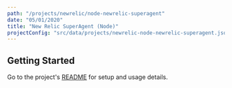 ```yaml
---
path: "/projects/newrelic/node-newrelic-superagent"
date: "05/01/2020"
title: "New Relic SuperAgent (Node)"
projectConfig: "src/data/projects/newrelic-node-newrelic-superagent.json"
---
```


## Getting Started

Go to the project's [README](https://github.com/newrelic/node-newrelic-superagent#readme) for setup and usage details.





